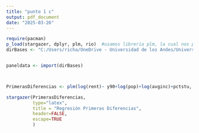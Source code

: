 ```yaml
---
title: "punto 1 c"
output: pdf_document
date: "2025-03-26"
---
```

```r
require(pacman)
p_load(stargazer, dplyr, plm, rio)  #usamos libreria plm, la cual nos permite realizar las 2 regresiones
dirBases <- "C:/Users/richa/OneDrive - Universidad de los Andes/Universidad/octavo/Econometria 2/talleres/talleres-econometria-2-en-r/Taller 3/bases/Panel.dta"


paneldata <- import(dirBases)



PrimerasDiferencias <- plm(log(rent)~ y90+log(pop)+log(avginc)+pctstu, data= paneldata, model = "fd")


```

```r

stargazer(PrimerasDiferencias,
          type="latex", 
          title = "Regresión Primeras Diferencias",
          header=FALSE,
          escape=TRUE
          )

```
